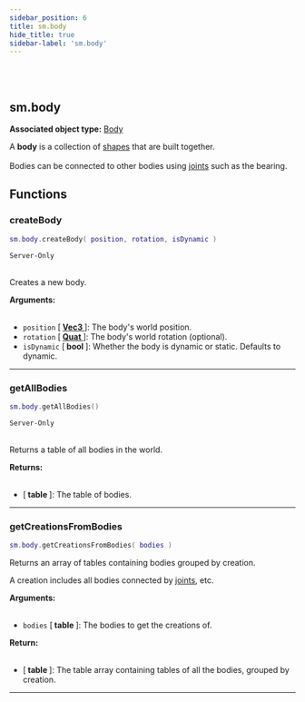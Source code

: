 ```yaml
---
sidebar_position: 6
title: sm.body
hide_title: true
sidebar-label: 'sm.body'
---
```


<br></br>

## sm.body

**Associated object type:** [Body](/docs/lua/game_script_env/userdata/Body)

A <strong>body</strong> is a collection of [shapes](/docs/lua/game_script_env/userdata/Shape) that are built together. <br></br>
Bodies can be connected to other bodies using [joints](/docs/lua/game_script_env/userdata/Joint) such as the bearing.

## Functions

### createBody

```lua
sm.body.createBody( position, rotation, isDynamic )
```
<code>Server-Only</code> <br></br>

Creates a new body.

<strong>Arguments:</strong> <br></br>

- <code>position</code> [<strong> <a href="/docs/lua/game_script_env/userdata/Vec3"> Vec3 </a> </strong>]: The body's world position.
- <code>rotation</code> [<strong> <a href="/docs/lua/game_script_env/userdata/Quat"> Quat </a> </strong>]: The body's world rotation (optional).
- <code>isDynamic</code> [<strong> bool </strong>]: Whether the body is dynamic or static. Defaults to dynamic.

---

### getAllBodies

```lua
sm.body.getAllBodies()
```
<code>Server-Only</code> <br></br>

Returns a table of all bodies in the world.

<strong>Returns:</strong> <br></br>

- [<strong> table </strong>]: The table of bodies.

---

### getCreationsFromBodies

```lua
sm.body.getCreationsFromBodies( bodies )
```

Returns an array of tables containing bodies grouped by creation.

A creation includes all bodies connected by [joints](/docs/lua/game_script_env/userdata/Joint), etc.

<strong>Arguments:</strong> <br></br>

- <code>bodies</code> [<strong> table </strong>]: The bodies to get the creations of.

<strong>Return:</strong> <br></br>

- [<strong> table </strong>]: The table array containing tables of all the bodies, grouped by creation. 

---
